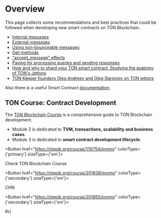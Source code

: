 
# Overview

This page collects some recommendations and best practices that could be followed when developing new smart contracts on TON Blockchain.

* [Internal messages](/v3/documentation/smart-contracts/message-management/internal-messages)
* [External messages](/v3/documentation/smart-contracts/message-management/external-messages)
* [Using non-bounceable messages](/v3/documentation/smart-contracts/message-management/non-bounceable-messages)
* [Get-methods](/v3/guidelines/smart-contracts/get-methods)
* ["accept_message" effects](/v3/documentation/smart-contracts/transaction-fees/accept-message-effects)
* [Paying for processing queries and sending responses](/v3/documentation/smart-contracts/transaction-fees/forward-fees)
* [How and why to shard your TON smart contract. Studying the anatomy of TON's Jettons](https://blog.ton.org/how-to-shard-your-ton-smart-contract-and-why-studying-the-anatomy-of-tons-jettons)
* [TON Keeper founders Oleg Andreev and Oleg Illarionov on TON jettons](https://www.youtube.com/watch?v=oEO29KmOpv4)

Also there is a useful Smart Contract [documentation](/v3/documentation/smart-contracts/overview).

## TON Course: Contract Development

The [TON Blockchain Course](https://stepik.org/course/176754/) is a comprehensive guide to TON Blockchain development.

- Module 2 is dedicated to __TVM, transactions, scalability and business cases__.
- Module 3 is dedicated to __smart contract development lifecycle__.


<Button href="https://stepik.org/course/176754/promo"
        colorType={'primary'} sizeType={'sm'}>

Check TON Blockchain Course

</Button>


<Button href="https://stepik.org/course/201638/promo"
        colorType={'secondary'} sizeType={'sm'}>

CHN

</Button>


<Button href="https://stepik.org/course/201855/promo"
        colorType={'secondary'} sizeType={'sm'}>

RU

</Button>

